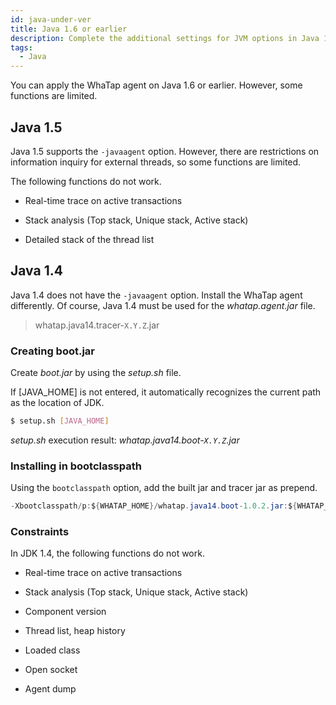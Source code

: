 ```yaml
---
id: java-under-ver
title: Java 1.6 or earlier
description: Complete the additional settings for JVM options in Java 1.6 or earlier.
tags:
  - Java
---
```


You can apply the WhaTap agent on Java 1.6 or earlier. However, some functions are limited.

## Java 1.5

Java 1.5 supports the `-javaagent` option. However, there are restrictions on information inquiry for external threads, so some functions are limited.

The following functions do not work.

-   Real-time trace on active transactions

-   Stack analysis (Top stack, Unique stack, Active stack)

-   Detailed stack of the thread list

## Java 1.4

Java 1.4 does not have the `-javaagent` option. Install the WhaTap agent differently. Of course, Java 1.4 must be used for the _whatap.agent.jar_ file.

> whatap.java14.tracer-`X.Y.Z`.jar

### Creating boot.jar

Create _boot.jar_ by using the _setup.sh_ file.

If [JAVA_HOME] is not entered, it automatically recognizes the current path as the location of JDK.

```bash
$ setup.sh [JAVA_HOME]
```

_setup.sh_ execution result: _whatap.java14.boot-`X.Y.Z`.jar_

### Installing in bootclasspath

Using the `bootclasspath` option, add the built jar and tracer jar as prepend.

```java tite='java 실행 옵션'
-Xbootclasspath/p:${WHATAP_HOME}/whatap.java14.boot-1.0.2.jar:${WHATAP_HOME}/whatap.java14.tracer-1.0.2.jar
```

### Constraints

In JDK 1.4, the following functions do not work.

-   Real-time trace on active transactions

-   Stack analysis (Top stack, Unique stack, Active stack)

-   Component version

-   Thread list, heap history

-   Loaded class

-   Open socket

-   Agent dump

